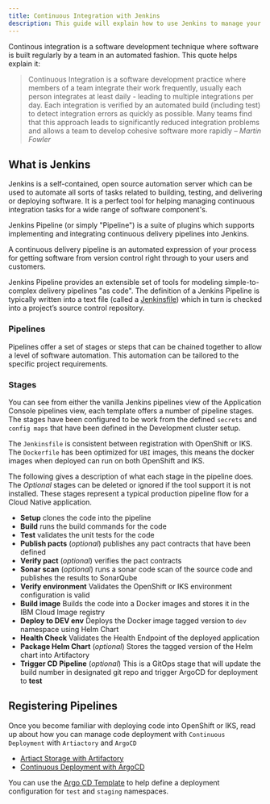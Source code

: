 ```yaml
---
title: Continuous Integration with Jenkins
description: This guide will explain how to use Jenkins to manage your Continuous Integration process
---
```


Continous integration is a software development technique where software is built regularly by a team in an automated fashion.
This quote helps explain it:

> Continuous Integration is a software development practice where members of a team integrate their work frequently,
> usually each person integrates at least daily - leading to multiple integrations per day.
> Each integration is verified by an automated build (including test) to
> detect integration errors as quickly as possible. Many teams find that this approach leads to significantly
> reduced integration problems and allows a team to develop cohesive software more rapidly
> <cite>– Martin Fowler</cite>

## What is Jenkins

Jenkins is a self-contained, open source automation server which can be used to automate all sorts of tasks related to building, testing, and delivering or deploying software.
It is a perfect tool for helping managing continuous integration tasks for a wide range of software component's.

Jenkins Pipeline (or simply "Pipeline") is a suite of plugins which supports implementing and integrating continuous delivery pipelines into Jenkins.

A continuous delivery pipeline is an automated expression of your process for getting software from version control right through to your users and customers.

Jenkins Pipeline provides an extensible set of tools for modeling simple-to-complex delivery pipelines "as code". The definition of a Jenkins Pipeline is typically written into a text file (called a [Jenkinsfile](https://jenkins.io/doc/pipeline/tour/hello-world/)) which in turn is checked into a project’s source control repository.



### Pipelines

Pipelines offer a set of stages or steps that can be chained together to allow a level of software
automation. This automation can be tailored to the specific project requirements.





### Stages

You can see from either the vanilla Jenkins pipelines view of the Application Console pipelines view, each template offers a number of pipeline stages. The stages have been configured to be work from the defined `secrets` and `config maps` that have been defined in the Development cluster setup.

The `Jenkinsfile` is consistent between registration with OpenShift or IKS. The `Dockerfile` has been optimized for `UBI` images, this means the docker images when deployed can run on both OpenShift and IKS.

The following gives a description of what each stage in the pipeline does. The *Optional* stages can be deleted or ignored if the tool support it is not installed. These stages represent a typical production pipeline flow for a Cloud Native application.

- **Setup** clones the code into the pipeline
- **Build** runs the build commands for the code
- **Test**	validates the unit tests for the code
- **Publish pacts**	(*optional*) publishes any pact contracts that have been defined
- **Verify pact** (*optional*) verifies the pact contracts
- **Sonar scan** (*optional*) runs a sonar code scan of the source code and publishes the results to SonarQube
- **Verify environment** Validates the OpenShift or IKS environment configuration is valid
- **Build image** Builds the code into a Docker images and stores it in the IBM Cloud Image registry
- **Deploy to DEV env**	Deploys the Docker image tagged version to `dev` namespace using Helm Chart
- **Health Check** Validates the Health Endpoint of the deployed application
- **Package Helm Chart** (*optional*) Stores the tagged version of the Helm chart into Artifactory
- **Trigger CD Pipeline** (*optional*) This is a GitOps stage that will update the build number in designated git repo and trigger ArgoCD for deployment to **test**


## Registering Pipelines





Once you become familiar with deploying code into OpenShift or IKS, read up about how you can manage code deployment with `Continuous Deployment` with `Artiactory` and `ArgoCD`

- [Artiact Storage with Artifactory](./ARTIFACTORY.md)
- [Continuous Deployment with ArgoCD](./ARGOCD.md)

You can use the [Argo CD Template](https://github.com/ibm-garage-cloud/template-argocd-test) to help define a deployment configuration for `test` and `staging` namespaces.



